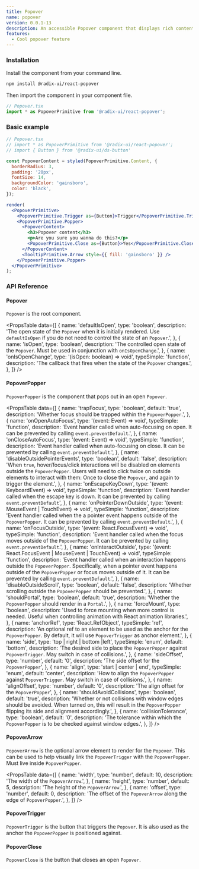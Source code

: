 ```yaml
---
title: Popover
name: popover
version: 0.0.1-13
description: An accessible Popover component that displays rich content as a result of clicking on a target.
features:
  - Cool popover feature
---
```


### Installation

Install the component from your command line.

```bash
npm install @radix-ui/react-popover
```

Then import the component in your component file.

```jsx
// Popover.tsx
import * as PopoverPrimitive from '@radix-ui/react-popover';
```

### Basic example

```jsx live manual
// Popover.tsx
// import * as PopoverPrimitive from '@radix-ui/react-popover';
// import { Button } from '@radix-ui/ds-button'

const PopoverContent = styled(PopoverPrimitive.Content, {
  borderRadius: 3,
  padding: '20px',
  fontSize: 14,
  backgroundColor: 'gainsboro',
  color: 'black',
});

render(
  <PopoverPrimitive>
    <PopoverPrimitive.Trigger as={Button}>Trigger</PopoverPrimitive.Trigger>
    <PopoverPrimitive.Popper>
      <PopoverContent>
        <h3>Popover content</h3>
        <p>Are you sure you wanna do this?</p>
        <PopoverPrimitive.Close as={Button}>Yes</PopoverPrimitive.Close>
      </PopoverContent>
      <TooltipPrimitive.Arrow style={{ fill: 'gainsboro' }} />
    </PopoverPrimitive.Popper>
  </PopoverPrimitive>
);
```

### API Reference

#### Popover

`Popover` is the root component.

<PropsTable
  data={[
    {
      name: 'defaultIsOpen',
      type: 'boolean',
      description:
        'The open state of the `Popover` when it is initially rendered. Use `defaultIsOpen` if you do not need to control the state of an `Popover`.',
    },
    {
      name: 'isOpen',
      type: 'boolean',
      description:
        'The controlled open state of the `Popover`. Must be used in conjunction with `onIsOpenChange`.',
    },
    {
      name: 'onIsOpenChange',
      type: '(isOpen: boolean) => void',
      typeSimple: 'function',
      description:
        'The callback that fires when the state of the `Popover` changes.',
    },
  ]}
/>

#### PopoverPopper

`PopoverPopper` is the component that pops out in an open `Popover`.

<PropsTable
  data={[
    {
      name: 'trapFocus',
      type: 'boolean',
      default: 'true',
      description:
        'Whether focus should be trapped within the `PopoverPopper`.',
    },
    {
      name: 'onOpenAutoFocus',
      type: '(event: Event) => void',
      typeSimple: 'function',
      description:
        'Event handler called when auto-focusing on open. It can be prevented by calling `event.preventDefault`.',
    },
    {
      name: 'onCloseAutoFocus',
      type: '(event: Event) => void',
      typeSimple: 'function',
      description:
        'Event handler called when auto-focusing on close. It can be prevented by calling `event.preventDefault`.',
    },
    {
      name: 'disableOutsidePointerEvents',
      type: 'boolean',
      default: 'false',
      description:
        'When `true`, hover/focus/click interactions will be disabled on elements outside the `PopoverPopper`. Users will need to click twice on outside elements to interact with them: Once to close the `Popover`, and again to trigger the element.',
    },
    {
      name: 'onEscapeKeyDown',
      type: '(event: KeyboardEvent) => void',
      typeSimple: 'function',
      description:
        'Event handler called when the escape key is down. It can be prevented by calling `event.preventDefault`',
    },
    {
      name: 'onPointerDownOutside',
      type: '(event: MouseEvent | TouchEvent) => void',
      typeSimple: 'function',
      description:
        'Event handler called when the a pointer event happens outside of the `PopoverPopper`. It can be prevented by calling `event.preventDefault`.',
    },
    {
      name: 'onFocusOutside',
      type: '(event: React.FocusEvent) => void',
      typeSimple: 'function',
      description:
        'Event handler called when the focus moves outside of the `PopoverPopper`. It can be prevented by calling `event.preventDefault`.',
    },
    {
      name: 'onInteractOutside',
      type: '(event: React.FocusEvent | MouseEvent | TouchEvent) => void',
      typeSimple: 'function',
      description:
        'Event handler called when an interaction happens outside the `PopoverPopper`. Specifically, when a pointer event happens outside of the `PopoverPopper` or focus moves outside of it. It can be prevented by calling `event.preventDefault`.',
    },
    {
      name: 'disableOutsideScroll',
      type: 'boolean',
      default: 'false',
      description:
        'Whether scrolling outside the `PopoverPopper` should be prevented.',
    },
    {
      name: 'shouldPortal',
      type: 'boolean',
      default: 'true',
      description: 'Whether the `PopoverPopper` should render in a `Portal`.',
    },
    {
      name: 'forceMount',
      type: 'boolean',
      description:
        'Used to force mounting when more control is needed. Useful when controlling animation with React animation libraries.',
    },
    {
      name: 'anchorRef',
      type: 'React.RefObject<MeasurableElement>',
      typeSimple: 'ref',
      description:
        'An optional ref to an element to be used as the anchor for the `PopoverPopper`. By default, it will use `PopoverTrigger` as anchor element.',
    },
    {
      name: 'side',
      type: 'top | right | bottom |left',
      typeSimple: 'enum',
      default: 'bottom',
      description:
        'The desired side to place the `PopoverPopper` against `PopoverTrigger`. May switch in case of collisions.',
    },
    {
      name: 'sideOffset',
      type: 'number',
      default: '0',
      description: 'The side offset for the `PopoverPopper`',
    },
    {
      name: 'align',
      type: 'start | center | end',
      typeSimple: 'enum',
      default: 'center',
      description:
        'How to align the `PopoverPopper` against `PopoverTrigger`. May switch in case of collisions.',
    },
    {
      name: 'alignOffset',
      type: 'number',
      default: '0',
      description: 'The align offset for the `PopoverPopper`',
    },
    {
      name: 'shouldAvoidCollisions',
      type: 'boolean',
      default: 'true',
      description:
        'Whether or not collisions with window edges should be avoided. When turned on, this will result in the `PopoverPopper` flipping its side and alignment accordingly.',
    },
    {
      name: 'collisionTolerance',
      type: 'boolean',
      default: '0',
      description:
        'The tolerance within which the `PopoverPopper` is to be checked against window edges.',
    },
  ]}
/>

#### PopoverArrow

`PopoverArrow` is the optional arrow element to render for the `Popover`. This can be used to help visually link the `PopoverTrigger` with the `PopoverPopper`. Must live inside `PopoverPopper`.

<PropsTable
  data={[
    {
      name: 'width',
      type: 'number',
      default: 10,
      description: 'The width of the `PopoverArrow`.',
    },
    {
      name: 'height',
      type: 'number',
      default: 5,
      description: 'The height of the `PopoverArrow`.',
    },
    {
      name: 'offset',
      type: 'number',
      default: 0,
      description:
        'The offset of the `PopoverArrow` along the edge of `PopoverPopper`.',
    },
  ]}
/>

#### PopoverTrigger

`PopoverTrigger` is the button that triggers the `Popover`. It is also used as the anchor the `PopoverPopper` is positioned against.

#### PopoverClose

`PopoverClose` is the button that closes an open `Popover`.

